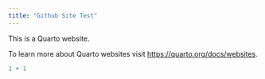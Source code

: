 ```yaml
---
title: "Github Site Test"
---
```


This is a Quarto website.

To learn more about Quarto websites visit <https://quarto.org/docs/websites>.

```r
1 + 1
```
